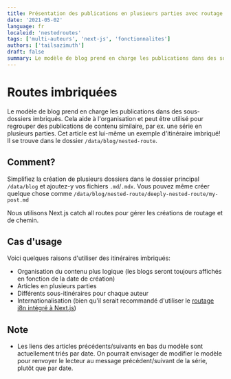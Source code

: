 ```yaml
---
title: Présentation des publications en plusieurs parties avec routage imbriqué
date: '2021-05-02'
language: fr
localeid: 'nestedroutes'
tags: ['multi-auteurs', 'next-js', 'fonctionnalites']
authors: ['tailsazimuth']
draft: false
summary: Le modèle de blog prend en charge les publications dans des sous-dossiers imbriqués. Cela peut être utilisé pour regrouper les publications de contenu similaire, par ex. un cours en plusieurs parties. Cet article est lui-même un exemple de routage imbriqué!
---
```


# Routes imbriquées

Le modèle de blog prend en charge les publications dans des sous-dossiers imbriqués. Cela aide à l'organisation et peut être utilisé pour regrouper des publications de contenu similaire, par ex. une série en plusieurs parties. Cet article est lui-même un exemple d'itinéraire imbriqué! Il se trouve dans le dossier `/data/blog/nested-route`.

## Comment?

Simplifiez la création de plusieurs dossiers dans le dossier principal `/data/blog` et ajoutez-y vos fichiers `.md`/`.mdx`. Vous pouvez même créer quelque chose comme `/data/blog/nested-route/deeply-nested-route/my-post.md`

Nous utilisons Next.js catch all routes pour gérer les créations de routage et de chemin.


## Cas d'usage

Voici quelques raisons d'utiliser des itinéraires imbriqués:

- Organisation du contenu plus logique (les blogs seront toujours affichés en fonction de la date de création)
- Articles en plusieurs parties
- Différents sous-itinéraires pour chaque auteur
- Internationalisation (bien qu'il serait recommandé d'utiliser le [routage i8n intégré à Next.js](https://nextjs.org/docs/advanced-features/i18n-routing))

## Note

- Les liens des articles précédents/suivants en bas du modèle sont actuellement triés par date. On pourrait envisager de modifier le modèle pour renvoyer le lecteur au message précédent/suivant de la série, plutôt que par date.

